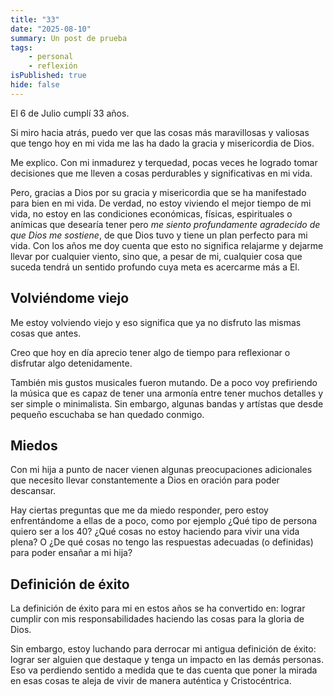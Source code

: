 ```yaml
---
title: "33"
date: "2025-08-10"
summary: Un post de prueba
tags: 
    - personal
    - reflexión
isPublished: true
hide: false
---
```


El 6 de Julio cumplí 33 años.

Si miro hacia atrás, puedo ver que las cosas más maravillosas y valiosas que tengo hoy en mi vida me las ha dado la gracia y misericordia de Dios. 

Me explico. Con mi inmadurez y terquedad, pocas veces he logrado tomar decisiones que me lleven a cosas perdurables y significativas en mi vida. 

Pero, gracias a Dios por su gracia y misericordia que se ha manifestado para bien en mi vida. De verdad, no estoy viviendo el mejor tiempo de mi vida, no estoy en las condiciones económicas, físicas, espirituales o anímicas que desearía tener pero *me siento profundamente agradecido de que Dios me sostiene*, de que Dios tuvo y tiene un plan perfecto para mi vida. Con los años me doy cuenta que esto no significa relajarme y dejarme llevar por cualquier viento, sino que, a pesar de mi, cualquier cosa que suceda tendrá un sentido profundo cuya meta es acercarme más a El.

## Volviéndome viejo

Me estoy volviendo viejo y eso significa que ya no disfruto las mismas cosas que antes.

Creo que hoy en día aprecio tener algo de tiempo para reflexionar o disfrutar algo detenidamente.

También mis gustos musicales fueron mutando. De a poco voy prefiriendo la música que es capaz de tener una armonía entre tener muchos detalles y ser simple o minimalista. Sin embargo, algunas bandas y artístas que desde pequeño escuchaba se han quedado conmigo.

## Miedos

Con mi hija a punto de nacer vienen algunas preocupaciones adicionales que necesito llevar constantemente a Dios en oración para poder descansar.

Hay ciertas preguntas que me da miedo responder, pero estoy enfrentándome a ellas de a poco, como por ejemplo ¿Qué tipo de persona quiero ser a los 40? ¿Qué cosas no estoy haciendo para vivir una vida plena? O ¿De qué cosas no tengo las respuestas adecuadas (o definidas) para poder ensañar a mi hija?

## Definición de éxito

La definición de éxito para mi en estos años se ha convertido en: lograr cumplir con mis responsabilidades haciendo las cosas para la gloria de Dios.

Sin embargo, estoy luchando para derrocar mi antigua definición de éxito: lograr ser alguien que destaque y tenga un impacto en las demás personas. Eso va perdiendo sentido a medida que te das cuenta que poner la mirada en esas cosas te aleja de vivir de manera auténtica y Cristocéntrica.